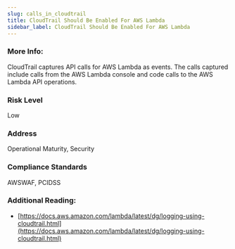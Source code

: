 ```yaml
---
slug: calls_in_cloudtrail
title: CloudTrail Should Be Enabled For AWS Lambda
sidebar_label: CloudTrail Should Be Enabled For AWS Lambda
---
```


### More Info:

CloudTrail captures API calls for AWS Lambda as events. The calls captured include calls from the AWS Lambda console and code calls to the AWS Lambda API operations.

### Risk Level

Low

### Address

Operational Maturity, Security

### Compliance Standards

AWSWAF, PCIDSS


### Additional Reading:

- [https://docs.aws.amazon.com/lambda/latest/dg/logging-using-cloudtrail.html](https://docs.aws.amazon.com/lambda/latest/dg/logging-using-cloudtrail.html) 

